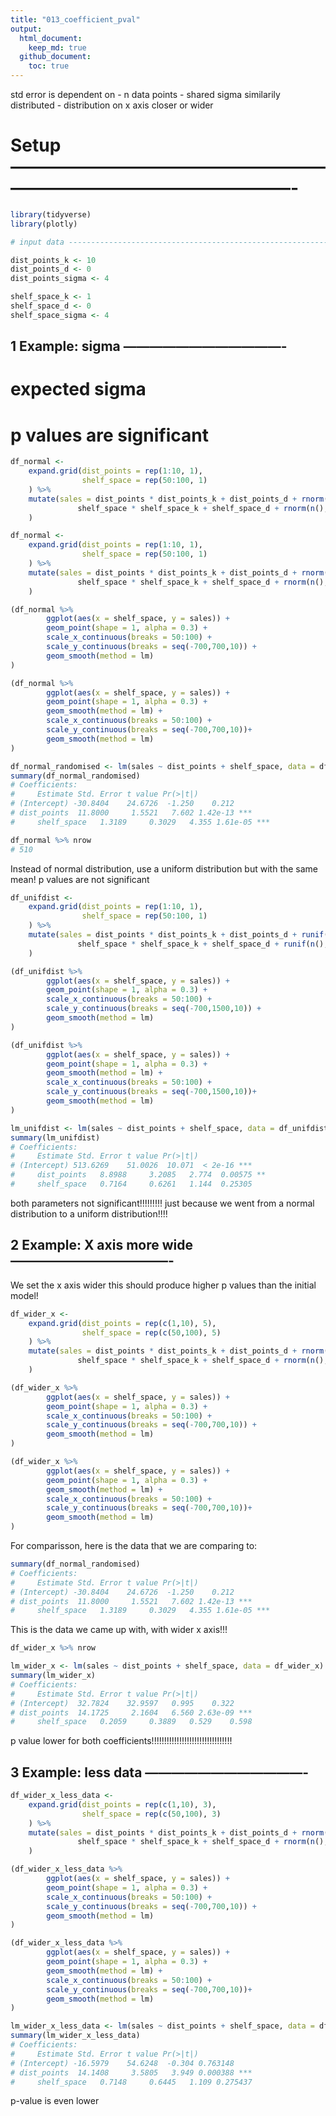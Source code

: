 ```yaml
---
title: "013_coefficient_pval"
output: 
  html_document: 
    keep_md: true
  github_document:
    toc: true
---
```



std error is dependent on
- n data points
- shared sigma similarily distributed
- distribution on x axis closer or wider


# Setup -------------------------------------------------------------------------------------------------------
```r

library(tidyverse)
library(plotly)

# input data -------------------------------------------------------------------------------------------------------

dist_points_k <- 10
dist_points_d <- 0
dist_points_sigma <- 4

shelf_space_k <- 1
shelf_space_d <- 0
shelf_space_sigma <- 4

```






## 1 Example: sigma -------------------------------------

# expected sigma
# p values are significant


```r
df_normal <- 
    expand.grid(dist_points = rep(1:10, 1),
                shelf_space = rep(50:100, 1)
    ) %>% 
    mutate(sales = dist_points * dist_points_k + dist_points_d + rnorm(n(), mean = 0, sd = 4) +
               shelf_space * shelf_space_k + shelf_space_d + rnorm(n(), mean = 0, sd = 100)
    )
```



```r
df_normal <- 
    expand.grid(dist_points = rep(1:10, 1),
                shelf_space = rep(50:100, 1)
    ) %>% 
    mutate(sales = dist_points * dist_points_k + dist_points_d + rnorm(n(), mean = 0, sd = 4) +
               shelf_space * shelf_space_k + shelf_space_d + rnorm(n(), mean = 0, sd = 100)
    )

(df_normal %>% 
        ggplot(aes(x = shelf_space, y = sales)) +
        geom_point(shape = 1, alpha = 0.3) +
        scale_x_continuous(breaks = 50:100) +
        scale_y_continuous(breaks = seq(-700,700,10)) +
        geom_smooth(method = lm)
)
```

```r
(df_normal %>% 
        ggplot(aes(x = shelf_space, y = sales)) +
        geom_point(shape = 1, alpha = 0.3) +
        geom_smooth(method = lm) + 
        scale_x_continuous(breaks = 50:100) +
        scale_y_continuous(breaks = seq(-700,700,10))+
        geom_smooth(method = lm)
)
```

```r
df_normal_randomised <- lm(sales ~ dist_points + shelf_space, data = df_normal)
summary(df_normal_randomised)
# Coefficients:
#     Estimate Std. Error t value Pr(>|t|)    
# (Intercept) -30.8404    24.6726  -1.250    0.212    
# dist_points  11.8000     1.5521   7.602 1.42e-13 ***
#     shelf_space   1.3189     0.3029   4.355 1.61e-05 ***
```

```r
df_normal %>% nrow
# 510
```



Instead of normal distribution, use a uniform distribution but with the same mean!
p values are not significant

```r
df_unifdist <- 
    expand.grid(dist_points = rep(1:10, 1),
                shelf_space = rep(50:100, 1)
    ) %>% 
    mutate(sales = dist_points * dist_points_k + dist_points_d + runif(n(), min = 0, max = 500) +
               shelf_space * shelf_space_k + shelf_space_d + runif(n(), min = 0, max = 500)
    )

(df_unifdist %>% 
        ggplot(aes(x = shelf_space, y = sales)) +
        geom_point(shape = 1, alpha = 0.3) +
        scale_x_continuous(breaks = 50:100) +
        scale_y_continuous(breaks = seq(-700,1500,10)) +
        geom_smooth(method = lm)
)
```

```r
(df_unifdist %>% 
        ggplot(aes(x = shelf_space, y = sales)) +
        geom_point(shape = 1, alpha = 0.3) +
        geom_smooth(method = lm) + 
        scale_x_continuous(breaks = 50:100) +
        scale_y_continuous(breaks = seq(-700,1500,10))+
        geom_smooth(method = lm)
)
```

```r
lm_unifdist <- lm(sales ~ dist_points + shelf_space, data = df_unifdist)
summary(lm_unifdist)
# Coefficients:
#     Estimate Std. Error t value Pr(>|t|)    
# (Intercept) 513.6269    51.0026  10.071  < 2e-16 ***
#     dist_points   8.8988     3.2085   2.774  0.00575 ** 
#     shelf_space   0.7164     0.6261   1.144  0.25305  

```

both parameters not significant!!!!!!!!!
just because we went from a normal distribution to a uniform distribution!!!!


## 2 Example: X axis more wide -------------------------------------
We set the x axis wider
this should produce higher p values than the initial model!


```r

df_wider_x <- 
    expand.grid(dist_points = rep(c(1,10), 5),
                shelf_space = rep(c(50,100), 5)
    ) %>% 
    mutate(sales = dist_points * dist_points_k + dist_points_d + rnorm(n(), mean = 0, sd = 4) +
               shelf_space * shelf_space_k + shelf_space_d + rnorm(n(), mean = 0, sd = 100)
    )

(df_wider_x %>% 
        ggplot(aes(x = shelf_space, y = sales)) +
        geom_point(shape = 1, alpha = 0.3) +
        scale_x_continuous(breaks = 50:100) +
        scale_y_continuous(breaks = seq(-700,700,10)) +
        geom_smooth(method = lm)
)

```

```r
(df_wider_x %>% 
        ggplot(aes(x = shelf_space, y = sales)) +
        geom_point(shape = 1, alpha = 0.3) +
        geom_smooth(method = lm) + 
        scale_x_continuous(breaks = 50:100) +
        scale_y_continuous(breaks = seq(-700,700,10))+
        geom_smooth(method = lm)
)
```


For comparisson, here is the data that we are comparing to:
```r
summary(df_normal_randomised)
# Coefficients:
#     Estimate Std. Error t value Pr(>|t|)    
# (Intercept) -30.8404    24.6726  -1.250    0.212    
# dist_points  11.8000     1.5521   7.602 1.42e-13 ***
#     shelf_space   1.3189     0.3029   4.355 1.61e-05 ***
```


This is the data we came up with, with wider x axis!!!
```r
df_wider_x %>% nrow
```

```r
lm_wider_x <- lm(sales ~ dist_points + shelf_space, data = df_wider_x)
summary(lm_wider_x)
# Coefficients:
#     Estimate Std. Error t value Pr(>|t|)    
# (Intercept)  32.7824    32.9597   0.995    0.322    
# dist_points  14.1725     2.1604   6.560 2.63e-09 ***
#     shelf_space   0.2059     0.3889   0.529    0.598   
```

p value lower for both coefficients!!!!!!!!!!!!!!!!!!!!!!!!!!!!!!!!


## 3 Example: less data -------------------------------------


```r
df_wider_x_less_data <- 
    expand.grid(dist_points = rep(c(1,10), 3),
                shelf_space = rep(c(50,100), 3)
    ) %>% 
    mutate(sales = dist_points * dist_points_k + dist_points_d + rnorm(n(), mean = 0, sd = 4) +
               shelf_space * shelf_space_k + shelf_space_d + rnorm(n(), mean = 0, sd = 100)
    )

(df_wider_x_less_data %>% 
        ggplot(aes(x = shelf_space, y = sales)) +
        geom_point(shape = 1, alpha = 0.3) +
        scale_x_continuous(breaks = 50:100) +
        scale_y_continuous(breaks = seq(-700,700,10)) +
        geom_smooth(method = lm)
)
```

```r
(df_wider_x_less_data %>% 
        ggplot(aes(x = shelf_space, y = sales)) +
        geom_point(shape = 1, alpha = 0.3) +
        geom_smooth(method = lm) + 
        scale_x_continuous(breaks = 50:100) +
        scale_y_continuous(breaks = seq(-700,700,10))+
        geom_smooth(method = lm)
)
```

```r
lm_wider_x_less_data <- lm(sales ~ dist_points + shelf_space, data = df_wider_x_less_data)
summary(lm_wider_x_less_data)
# Coefficients:
#     Estimate Std. Error t value Pr(>|t|)    
# (Intercept) -16.5979    54.6248  -0.304 0.763148    
# dist_points  14.1408     3.5805   3.949 0.000388 ***
#     shelf_space   0.7148     0.6445   1.109 0.275437   
```

p-value is even lower





